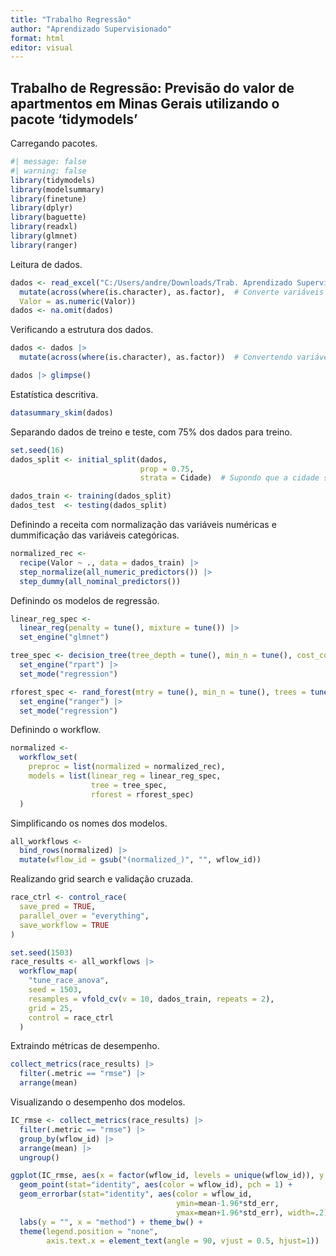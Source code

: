 ---
title: "Trabalho Regressão"
author: "Aprendizado Supervisionado"
format: html
editor: visual
---

## Trabalho de Regressão: Previsão do valor de apartmentos em Minas Gerais utilizando o pacote 'tidymodels'

Carregando pacotes.

```{r}
#| message: false
#| warning: false
library(tidymodels)
library(modelsummary)
library(finetune)
library(dplyr)
library(baguette)
library(readxl)
library(glmnet)
library(ranger)
```

Leitura de dados.

```{r}
dados <- read_excel("C:/Users/andre/Downloads/Trab. Aprendizado Supervisionado.xlsx") |>
  mutate(across(where(is.character), as.factor),  # Converte variáveis categóricas para fatores
  Valor = as.numeric(Valor))  
dados <- na.omit(dados)
```

Verificando a estrutura dos dados.

```{r}
dados <- dados |> 
  mutate(across(where(is.character), as.factor))  # Convertendo variáveis categóricas em fatores

dados |> glimpse()
```

Estatística descritiva.

```{r}
datasummary_skim(dados)
```
Separando dados de treino e teste, com 75% dos dados para treino.

```{r}
set.seed(16)
dados_split <- initial_split(dados, 
                             prop = 0.75,
                             strata = Cidade)  # Supondo que a cidade seja relevante para estratificação

dados_train <- training(dados_split)
dados_test  <- testing(dados_split)
```

Definindo a receita com normalização das variáveis numéricas e dummificação das variáveis categóricas.

```{r}
normalized_rec <- 
  recipe(Valor ~ ., data = dados_train) |> 
  step_normalize(all_numeric_predictors()) |>
  step_dummy(all_nominal_predictors())
```

Definindo os modelos de regressão.

```{r}
linear_reg_spec <- 
  linear_reg(penalty = tune(), mixture = tune()) |> 
  set_engine("glmnet")

tree_spec <- decision_tree(tree_depth = tune(), min_n = tune(), cost_complexity = tune()) |> 
  set_engine("rpart") |> 
  set_mode("regression")

rforest_spec <- rand_forest(mtry = tune(), min_n = tune(), trees = tune()) |> 
  set_engine("ranger") |> 
  set_mode("regression")
```

Definindo o workflow.

```{r}
normalized <- 
  workflow_set(
    preproc = list(normalized = normalized_rec), 
    models = list(linear_reg = linear_reg_spec,
                  tree = tree_spec,
                  rforest = rforest_spec)
  )
```

Simplificando os nomes dos modelos.

```{r}
all_workflows <- 
  bind_rows(normalized) |> 
  mutate(wflow_id = gsub("(normalized_)", "", wflow_id))
```

Realizando grid search e validação cruzada.

```{r}
race_ctrl <- control_race(
  save_pred = TRUE,
  parallel_over = "everything",
  save_workflow = TRUE
)

set.seed(1503)
race_results <- all_workflows |>
  workflow_map(
    "tune_race_anova",
    seed = 1503,
    resamples = vfold_cv(v = 10, dados_train, repeats = 2),
    grid = 25,
    control = race_ctrl
  )
```
Extraindo métricas de desempenho.

```{r}
collect_metrics(race_results) |> 
  filter(.metric == "rmse") |>
  arrange(mean)
```
Visualizando o desempenho dos modelos.

```{r}
IC_rmse <- collect_metrics(race_results) |> 
  filter(.metric == "rmse") |> 
  group_by(wflow_id) |>
  arrange(mean) |> 
  ungroup()

ggplot(IC_rmse, aes(x = factor(wflow_id, levels = unique(wflow_id)), y = mean)) +
  geom_point(stat="identity", aes(color = wflow_id), pch = 1) +
  geom_errorbar(stat="identity", aes(color = wflow_id, 
                                     ymin=mean-1.96*std_err,
                                     ymax=mean+1.96*std_err), width=.2) + 
  labs(y = "", x = "method") + theme_bw() +
  theme(legend.position = "none",
        axis.text.x = element_text(angle = 90, vjust = 0.5, hjust=1))
```

